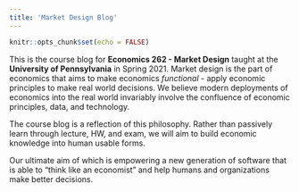 ```yaml
---
title: 'Market Design Blog'
---
```


```r
knitr::opts_chunk$set(echo = FALSE)
```

This is the course blog for **Economics 262 -  Market Design** taught at the **University of Pennsylvania** in Spring 2021. Market design is the part of economics that aims to make economics *functional* - apply economic principles to make real world decisions. We believe modern deployments of economics into the real world invariably involve the confluence of economic principles, data, and technology. 

The course blog is a reflection of this philosophy. Rather than passively learn through lecture, HW, and exam, we will aim to build economic knowledge into human usable forms. 

Our ultimate aim of which is empowering a new generation of software that is able to "think like an economist" and help humans and organizations make better decisions.



